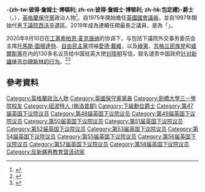 {{NoteTA|G1=PoliticiansUK|G2=UK Places}}
{{Infobox officeholder
| honorific-prefix = [[爵士|爵士]]
| name = 彼得·博頓利<br/>{{small|{{lang|en|Sir Peter Bottomley}}}}
| honorific-suffix = [[國會議員_(英國)|國會議員]]
| image = Official portrait of Sir Peter Bottomley MP crop 2.jpg
| office = {{le|下議院之父 (英國)|Father of the House (United Kingdom)|下議院之父}}
| termstart = 2019年12月13日
| termend = 
| 1blankname = [[下議院議長_(英國)|議長]]
| 1namedata = [[林賽·霍伊爾|林賽·霍伊爾]]
| predecessor = [[祁淦禮|祁淦禮]]
| successor = 
| office2 = {{le|北愛爾蘭事務部|Northern Ireland Office|北愛爾蘭事務}}[[次长#英國|政務次官]]
| termstart2 = 1989年7月4日
| termend2 = 1990年7月28日
| primeminister2 = [[玛格丽特·撒切尔|玛格丽特·撒切尔]]
| predecessor2 = 
| successor2 = 
| office3 = [[英國運輸部|運輸事務]][[次长#英國|政務次官]]
| termstart3 = 1986年1月23日
| termend3 = 1989年7月24日
| primeminister3 = [[玛格丽特·撒切尔|玛格丽特·撒切尔]]
| predecessor3 = 
| successor3 = 
| office4 = [[就业和养老金部|就業事務]][[次长#英國|政務次官]]
| termstart4 = 1984年9月11日
| termend4 = 1986年1月23日
| primeminister4 = [[玛格丽特·撒切尔|玛格丽特·撒切尔]]
| predecessor4 = 
| successor4 = 
| office5 = [[國會議員_(英國)|英國國會議員]]<br>[[英国下议院|下議院]][[西沃辛_(英國國會選區)|西沃辛選區]]
| majority5 = 14,823{{small|（27.1%）}}
| term_start5 = 1997年5月1日
| term_end5 = 
| predecessor5 = 選區建立
| successor5 = 
| office6 = [[國會議員_(英國)|英國國會議員]]<br>[[英国下议院|下議院]][[愛特咸_(英國國會選區)|愛特咸選區]]<br>{{small|{{le|西伍利奇 (英國國會選區)|Woolwich West (UK Parliament constituency)|西伍利奇選區}}（1975年－1983年）}}
| term_start6 = 1975年6月26日
| term_end6   = 1997年4月8日
| predecessor6 = {{le|威廉·漢林|William Hamling}}
| successor6  = [[克萊武·埃福德|克萊武·埃福德]]
| birthname   = 彼得·詹姆士·博頓利<br>{{small|{{lang|en|Peter James Bottomley}}}}
| birth_date  = {{birth date and age|1944|07|30}}
| birth_place = {{ENG}}[[什罗普郡|什罗普郡]][[紐波特_(什羅普郡)|紐波特]]
| death_date  = 
| death_place = 
| death_cause = 
| nationality = {{GBR}}
| party       = [[保守黨_(英國)|保守黨]]
| spouse      = {{le|維珍尼亞·博頓利|Virginia Bottomley|維珍尼亞·加內特}}
| children    = 3
| alma_mater  = [[剑桥大学三一学院|剑桥大学三一学院]]
| website     = 
| caption     = 
}}
'''-{zh-tw:彼得·詹姆士·博頓利; zh-cn:彼得·詹姆士·博顿利; zh-hk:包定禮}-爵士'''（{{lang-en|Sir Peter James Bottomley}}，{{bd|1944年|7月30日|||Bottomley, Sir Peter}}），[[英格蘭|英格蘭]][[保守黨_(英國)|保守黨]]政治人物<ref name="BBC-b01s0qnh">{{Cite episode |title= Peter Bottomley |series= Front Row |serieslink= Front Row (radio) |url= http://www.bbc.co.uk/programmes/b01s0qnh |accessdate= 18 January 2014 |station= BBC Radio 4 |date= 25 April 2013 |season=  |seriesno=  |number=  |transcript=  |transcripturl=  |archive-date= 2013-06-07 |archive-url= https://web.archive.org/web/20130607002813/http://www.bbc.co.uk/programmes/b01s0qnh |dead-url= no }}</ref>。自1975年開始擔任[[國會議員_(英國)|英國國會議員]]，並自1997年開始代表[[英国下议院|下議院]][[西沃辛_(英國國會選區)|西沃辛]]選區。2019年成為連續任期最長之議員，是為「{{le|下議院之父 (英國)|Father of the House (United Kingdom)|下議院之父}}」。

2020年9月10日在[[工党_(英国)|工黨]][[希柏恩·麦克唐纳|希柏恩·麦克唐纳]]的协调下，与包括下議院外交事务委员会主席[[托馬斯·圖根達特|托馬斯·圖根達特]]、[[自由民主党_(英国)|自由民主黨]]领袖[[愛德·戴維|愛德·戴維]]，以及[[英格兰和威尔士绿党|綠黨]]、[[苏格兰民族党|苏格兰民族党]]和[[威爾斯黨|威爾斯黨]]在内的130多名议员给中国驻英大使[[刘晓明|刘晓明]]写信，联名谴责中国政府[[新疆再教育营|针对新疆维吾尔穆斯林的行为]]。<ref>{{cite news |author1=法广 |title=英国近百名议员联名谴责中共针对新疆维吾尔穆斯林的行为 |url=https://www.rfi.fr/cn/%E4%B8%AD%E5%9B%BD/20200909-%E8%8B%B1%E5%9B%BD%E8%BF%91%E7%99%BE%E5%90%8D%E8%AE%AE%E5%91%98%E8%81%94%E5%90%8D%E8%B0%B4%E8%B4%A3%E4%B8%AD%E5%85%B1%E9%92%88%E5%AF%B9%E6%96%B0%E7%96%86%E7%BB%B4%E5%90%BE%E5%B0%94%E7%A9%86%E6%96%AF%E6%9E%97%E7%9A%84%E8%A1%8C%E4%B8%BA |accessdate=2020-09-29 |agency=RFI |date=2020-09-10 |archive-date=2020-09-10 |archive-url=https://web.archive.org/web/20200910225118/https://www.rfi.fr/cn/%E4%B8%AD%E5%9B%BD/20200909-%E8%8B%B1%E5%9B%BD%E8%BF%91%E7%99%BE%E5%90%8D%E8%AE%AE%E5%91%98%E8%81%94%E5%90%8D%E8%B0%B4%E8%B4%A3%E4%B8%AD%E5%85%B1%E9%92%88%E5%AF%B9%E6%96%B0%E7%96%86%E7%BB%B4%E5%90%BE%E5%B0%94%E7%A9%86%E6%96%AF%E6%9E%97%E7%9A%84%E8%A1%8C%E4%B8%BA |dead-url=no }}</ref><ref>{{cite news |author1=DAVID ALTON |title=Led by Siobhain McDonagh MP, 130 parliamentarians have today written to the Chinese Ambassador to the UK condemning treatment of Uyghur people in Xinjiang |url=https://davidalton.net/2020/09/08/led-by-siobhain-mcdonagh-mp-130-parliamentarians-have-today-written-to-the-chinese-ambassador-to-the-uk-condemning-treatment-of-uyghur-people-in-xinjiang/ |accessdate=2020-09-29 |date=2020-09-08 |archive-date=2020-09-17 |archive-url=https://web.archive.org/web/20200917001800/https://davidalton.net/2020/09/08/led-by-siobhain-mcdonagh-mp-130-parliamentarians-have-today-written-to-the-chinese-ambassador-to-the-uk-condemning-treatment-of-uyghur-people-in-xinjiang/ |dead-url=yes }}</ref>

==參考資料==
{{Reflist}}

{{DEFAULTSORT:Bottomley, Sir Peter}}
[[Category:英格蘭政治人物|Category:英格蘭政治人物]]
[[Category:英國保守黨黨員|Category:英國保守黨黨員]]
[[Category:劍橋大學三一學院校友|Category:劍橋大學三一學院校友]]
[[Category:纽波特人_(施洛普郡)|Category:纽波特人 (施洛普郡)]]
[[Category:下級勳位爵士|Category:下級勳位爵士]]
[[Category:第47届英国下议院议员|Category:第47届英国下议院议员]]
[[Category:第48届英国下议院议员|Category:第48届英国下议院议员]]
[[Category:第49届英国下议院议员|Category:第49届英国下议院议员]]
[[Category:第50届英国下议院议员|Category:第50届英国下议院议员]]
[[Category:第51届英国下议院议员|Category:第51届英国下议院议员]]
[[Category:第52届英国下议院议员|Category:第52届英国下议院议员]]
[[Category:第53届英国下议院议员|Category:第53届英国下议院议员]]
[[Category:第54届英国下议院议员|Category:第54届英国下议院议员]]
[[Category:第55届英国下议院议员|Category:第55届英国下议院议员]]
[[Category:第56届英国下议院议员|Category:第56届英国下议院议员]]
[[Category:第57届英国下议院议员|Category:第57届英国下议院议员]]
[[Category:第58届英国下议院议员|Category:第58届英国下议院议员]]
[[Category:反新疆再教育营活动家|Category:反新疆再教育营活动家]]